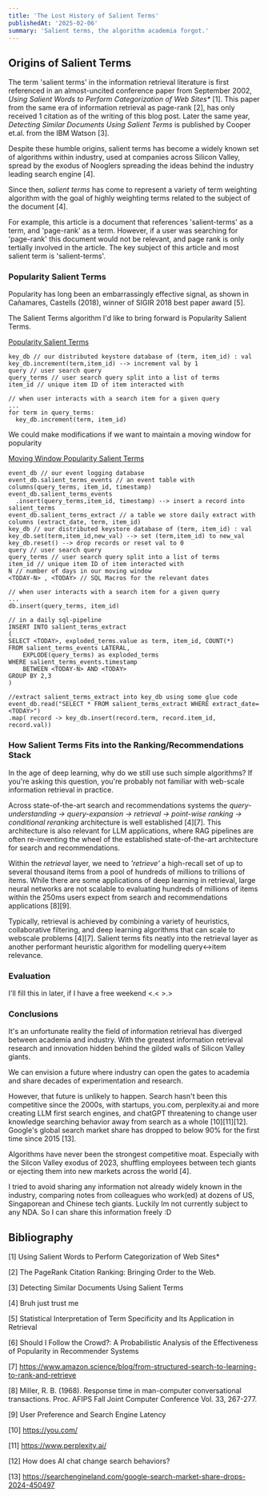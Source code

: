 ```yaml
---
title: 'The Lost History of Salient Terms'
publishedAt: '2025-02-06'
summary: 'Salient terms, the algorithm academia forgot.'
---
```


## Origins of Salient Terms 

The term 'salient terms' in the information retrieval literature is first referenced in an almost-uncited conference paper from September 2002, 
*Using Salient Words to Perform Categorization of Web Sites\** [1]. This paper from the same era of information retrieval as page-rank [2], 
has only received 1 citation as of the writing of this blog post. Later the same year, *Detecting Similar Documents Using Salient Terms* is published
by Cooper et.al. from the IBM Watson [3].

Despite these humble origins, salient terms has become a widely known
set of algorithms within industry, used at companies across Silicon Valley, spread by the exodus of Nooglers spreading the ideas behind 
the industry leading search engine [4].


Since then, *salient terms* has come to represent a variety of term weighting algorithm with the goal of highly weighting terms related to the subject of the document [4].

For example, this article is a document that references 'salient-terms' as a term, and 'page-rank' as a term. 
However, if a user was searching for 'page-rank' this document would not be relevant, and page rank is only tertially involved in the article. 
The key subject of this article and most salient term is 'salient-terms'.


### Popularity Salient Terms 

Popularity has long been an embarrassingly effective signal, as shown in Cañamares, Castells (2018), winner of SIGIR 2018 best paper award [5].

The Salient Terms algorithm I'd like to bring forward is Popularity Salient Terms.

<u>Popularity Salient Terms</u>
```
key_db // our distributed keystore database of (term, item_id) : val
key_db.increment(term,item_id) --> increment val by 1
query // user search query
query_terms // user search query split into a list of terms
item_id // unique item ID of item interacted with

// when user interacts with a search item for a given query
...
for term in query_terms:
  key_db.increment(term, item_id)
```

We could make modifications if we want to maintain a moving window for popularity

<u>Moving Window Popularity Salient Terms</u>
```
event_db // our event logging database  
event_db.salient_terms_events // an event table with columns(query_terms, item_id, timestamp)
event_db.salient_terms_events 
  .insert(query_terms,item_id, timestamp) --> insert a record into salient_terms
event_db.salient_terms_extract // a table we store daily extract with columns (extract_date, term, item_id)
key_db // our distributed keystore database of (term, item_id) : val
key_db.set(term,item_id,new_val) --> set (term,item_id) to new_val
key_db.reset() --> drop records or reset val to 0
query // user search query
query_terms // user search query split into a list of terms
item_id // unique item ID of item interacted with
N // number of days in our moving window
<TODAY-N> , <TODAY> // SQL Macros for the relevant dates

// when user interacts with a search item for a given query
...
db.insert(query_terms, item_id)

// in a daily sql-pipeline
INSERT INTO salient_terms_extract
(
SELECT <TODAY>, exploded_terms.value as term, item_id, COUNT(*)
FROM salient_terms_events LATERAL,
    EXPLODE(query_terms) as exploded_terms
WHERE salient_terms_events.timestamp
    BETWEEN <TODAY-N> AND <TODAY> 
GROUP BY 2,3
)

//extract salient_terms_extract into key_db using some glue code
event_db.read("SELECT * FROM salient_terms_extract WHERE extract_date=<TODAY>")
.map( record -> key_db.insert(record.term, record.item_id, record.val))
```


### How Salient Terms Fits into the Ranking/Recommendations Stack

In the age of deep learning, why do we still use such simple algorithms? If you're asking this question,
you're probably not familiar with web-scale information retrieval in practice. 

Across state-of-the-art search and recommendations systems the
*query-understanding -> query-expansion -> retrieval -> point-wise ranking -> conditional reranking* architecture is well established [4][7].
This architecture is also relevant for LLM applications, where RAG pipelines are often re-inventing the wheel
of the established state-of-the-art architecture for search and recommendations.

Within the *retrieval* layer, we need to *'retrieve'* a high-recall set of up to several thousand items from a pool of 
hundreds of millions to trillions of items. While there are some applications of deep learning in retrieval, large neural networks
are not scalable to evaluating hundreds of millions of items within the 250ms users expect from search and recommendations applications [8][9].

Typically, retrieval is achieved by combining a variety of heuristics, collaborative filtering, and deep learning algorithms that can scale 
to webscale problems [4][7]. Salient terms fits neatly into the retrieval layer as another performant heuristic algorithm for modelling query\<\-\>item relevance. 

### Evaluation

I'll fill this in later, if I have a free weekend \<.\< \>.\>


### Conclusions

It's an unfortunate reality the field of information retrieval has diverged between academia and industry. 
With the greatest information retrieval research and innovation hidden behind the gilded walls of Silicon Valley giants.

We can envision a future where industry can open the gates to academia and share decades of experimentation and research. 

However, that future is unlikely to happen. 
Search hasn't been this competitive since the 2000s, with startups, you.com, perplexity.ai and more
creating LLM first search engines, and chatGPT threatening to change user knowledge searching behavior away from search as a whole [10][11][12].
Google's global search market share has dropped to below 90% for the first time since 2015 [13].

Algorithms have never been the strongest competitive moat.
Especially with the Silcon Valley exodus of 2023, shuffling employees between tech giants
or ejecting them into new markets across the world [4].

I tried to avoid sharing any information not already widely known in the industry, comparing notes from colleagues who work(ed) at dozens of US, Singaporean and Chinese tech giants. 
Luckily Im not currently subject to any NDA. So I can share this information freely :D


## Bibliography

[1] Using Salient Words to Perform Categorization of Web Sites\*

[2] The PageRank Citation Ranking: Bringing Order to the Web.

[3] Detecting Similar Documents Using Salient Terms 

[4] Bruh just trust me

[5] Statistical Interpretation of Term Specificity and Its Application in Retrieval

[6] Should I Follow the Crowd?: A Probabilistic Analysis of the Effectiveness of Popularity in Recommender Systems

[7] https://www.amazon.science/blog/from-structured-search-to-learning-to-rank-and-retrieve

[8] Miller, R. B. (1968). Response time in man-computer conversational transactions. Proc. AFIPS Fall Joint Computer Conference Vol. 33, 267-277.

[9] User Preference and Search Engine Latency

[10] https://you.com/

[11] https://www.perplexity.ai/

[12] How does AI chat change search behaviors?

[13] https://searchengineland.com/google-search-market-share-drops-2024-450497